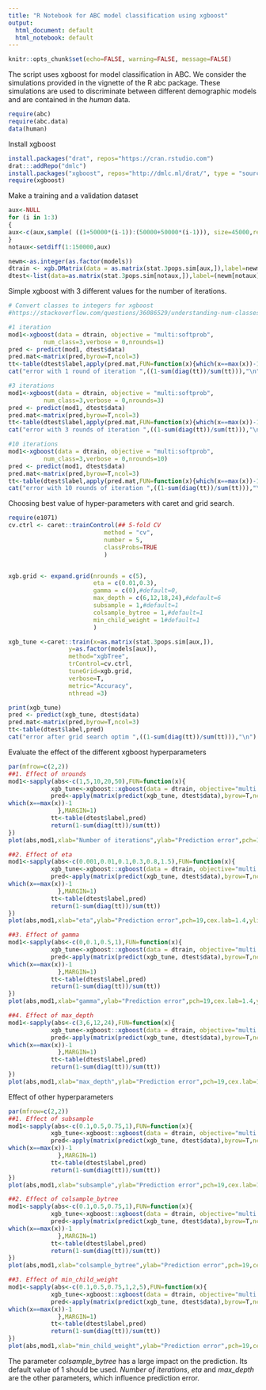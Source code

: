 ```yaml
---
title: "R Notebook for ABC model classification using xgboost"
output:
  html_document: default
  html_notebook: default
---
```

```r
knitr::opts_chunk$set(echo=FALSE, warning=FALSE, message=FALSE)
```


The script uses xgboost for model classification in ABC. We consider the simulations provided in the vignette of the R abc package. These simulations are used to discriminate between different demographic models and are contained in the *human* data.

```r
require(abc)
require(abc.data)
data(human)
```


Install xgboost
```r
install.packages("drat", repos="https://cran.rstudio.com")
drat:::addRepo("dmlc")
install.packages("xgboost", repos="http://dmlc.ml/drat/", type = "source")
require(xgboost)
```

Make a training and a validation dataset
```r
aux<-NULL
for (i in 1:3)
{
aux<-c(aux,sample( ((1+50000*(i-1)):(50000+50000*(i-1))), size=45000,replace=F ))
}
notaux<-setdiff(1:150000,aux)

newm<-as.integer(as.factor(models))
dtrain <- xgb.DMatrix(data = as.matrix(stat.3pops.sim[aux,]),label=newm[aux]-1)
dtest<-list(data=as.matrix(stat.3pops.sim[notaux,]),label=(newm[notaux]-1))
```


Simple xgboost with 3 different values for the number of iterations.

```r
# Convert classes to integers for xgboost
#https://stackoverflow.com/questions/36086529/understanding-num-classes-for-xgboost-in-r

#1 iteration
mod1<-xgboost(data = dtrain, objective = "multi:softprob", 
          num_class=3,verbose = 0,nrounds=1)
pred <- predict(mod1, dtest$data)
pred.mat<-matrix(pred,byrow=T,ncol=3)
tt<-table(dtest$label,apply(pred.mat,FUN=function(x){which(x==max(x))-1},MARGIN=1))
cat("error with 1 round of iteration ",((1-sum(diag(tt))/sum(tt))),"\n")

#3 iterations
mod1<-xgboost(data = dtrain, objective = "multi:softprob", 
          num_class=3,verbose = 0,nrounds=3)
pred <- predict(mod1, dtest$data)
pred.mat<-matrix(pred,byrow=T,ncol=3)
tt<-table(dtest$label,apply(pred.mat,FUN=function(x){which(x==max(x))-1},MARGIN=1))
cat("error with 3 rounds of iteration ",((1-sum(diag(tt))/sum(tt))),"\n")

#10 iterations
mod1<-xgboost(data = dtrain, objective = "multi:softprob", 
          num_class=3,verbose = 0,nrounds=10)
pred <- predict(mod1, dtest$data)
pred.mat<-matrix(pred,byrow=T,ncol=3)
tt<-table(dtest$label,apply(pred.mat,FUN=function(x){which(x==max(x))-1},MARGIN=1))
cat("error with 10 rounds of iteration ",((1-sum(diag(tt))/sum(tt))),"\n")

```

Choosing best value of hyper-parameters with caret and grid search.
```r
require(e1071)
cv.ctrl <- caret::trainControl(## 5-fold CV
                           method = "cv",
                           number = 5,
                           classProbs=TRUE
                           )


xgb.grid <- expand.grid(nrounds = c(5),
                        eta = c(0.01,0.3),
                        gamma = c(0),#default=0,
                        max_depth = c(6,12,18,24),#default=6
                        subsample = 1,#default=1
                        colsample_bytree = 1,#default=1
                        min_child_weight = 1#default=1
                        )

xgb_tune <-caret::train(x=as.matrix(stat.3pops.sim[aux,]),
                 y=as.factor(models[aux]),
                 method="xgbTree",
                 trControl=cv.ctrl,
                 tuneGrid=xgb.grid,
                 verbose=T,
                 metric="Accuracy",
                 nthread =3)

print(xgb_tune)
pred <- predict(xgb_tune, dtest$data)
pred.mat<-matrix(pred,byrow=T,ncol=3)
tt<-table(dtest$label,pred)
cat("error after grid search optim ",((1-sum(diag(tt))/sum(tt))),"\n")

```

Evaluate the effect of the different xgboost hyperparameters 
```r
par(mfrow=c(2,2))
##1. Effect of nrounds
mod1<-sapply(abs<-c(1,5,10,20,50),FUN=function(x){
            xgb_tune<-xgboost::xgboost(data = dtrain, objective="multi:softprob",num_class=3,verbose = 0,nrounds=x)
            pred<-apply(matrix(predict(xgb_tune, dtest$data),byrow=T,ncol=3),FUN=function(x){
which(x==max(x))-1
              },MARGIN=1)
            tt<-table(dtest$label,pred)
            return(1-sum(diag(tt))/sum(tt))
})
plot(abs,mod1,xlab="Number of iterations",ylab="Prediction error",pch=19,cex.lab=1.4,ylim=c(0.20,0.30))

##2. Effect of eta
mod1<-sapply(abs<-c(0.001,0.01,0.1,0.3,0.8,1.5),FUN=function(x){
            xgb_tune<-xgboost::xgboost(data = dtrain, objective="multi:softprob",num_class=3,verbose = 0,params=list(eta=x),nrounds=5)
            pred<-apply(matrix(predict(xgb_tune, dtest$data),byrow=T,ncol=3),FUN=function(x){
which(x==max(x))-1
              },MARGIN=1)
            tt<-table(dtest$label,pred)
            return(1-sum(diag(tt))/sum(tt))
})
plot(abs,mod1,xlab="eta",ylab="Prediction error",pch=19,cex.lab=1.4,ylim=c(0.20,0.30))

##3. Effect of gamma
mod1<-sapply(abs<-c(0,0.1,0.5,1),FUN=function(x){
            xgb_tune<-xgboost::xgboost(data = dtrain, objective="multi:softprob",num_class=3,verbose = 0,params=list(gamma=x),nrounds=5)
            pred<-apply(matrix(predict(xgb_tune, dtest$data),byrow=T,ncol=3),FUN=function(x){
which(x==max(x))-1
              },MARGIN=1)
            tt<-table(dtest$label,pred)
            return(1-sum(diag(tt))/sum(tt))
})
plot(abs,mod1,xlab="gamma",ylab="Prediction error",pch=19,cex.lab=1.4,ylim=c(0.20,0.30))

##4. Effect of max_depth
mod1<-sapply(abs<-c(3,6,12,24),FUN=function(x){
            xgb_tune<-xgboost::xgboost(data = dtrain, objective="multi:softprob",num_class=3,verbose = 0,params=list(max_depth=x),nrounds=5)
            pred<-apply(matrix(predict(xgb_tune, dtest$data),byrow=T,ncol=3),FUN=function(x){
which(x==max(x))-1
              },MARGIN=1)
            tt<-table(dtest$label,pred)
            return(1-sum(diag(tt))/sum(tt))
})
plot(abs,mod1,xlab="max_depth",ylab="Prediction error",pch=19,cex.lab=1.4,ylim=c(0.20,0.30))
```


Effect of other hyperparameters

```r
par(mfrow=c(2,2))
##1. Effect of subsample
mod1<-sapply(abs<-c(0.1,0.5,0.75,1),FUN=function(x){
            xgb_tune<-xgboost::xgboost(data = dtrain, objective="multi:softprob",num_class=3,verbose = 0,params=list(subsample=x),nrounds=5)
            pred<-apply(matrix(predict(xgb_tune, dtest$data),byrow=T,ncol=3),FUN=function(x){
which(x==max(x))-1
              },MARGIN=1)
            tt<-table(dtest$label,pred)
            return(1-sum(diag(tt))/sum(tt))
})
plot(abs,mod1,xlab="subsample",ylab="Prediction error",pch=19,cex.lab=1.4,ylim=c(0.20,0.30))

##2. Effect of colsample_bytree
mod1<-sapply(abs<-c(0.1,0.5,0.75,1),FUN=function(x){
            xgb_tune<-xgboost::xgboost(data = dtrain, objective="multi:softprob",num_class=3,verbose = 0,params=list(colsample_bytree=x),nrounds=5)
            pred<-apply(matrix(predict(xgb_tune, dtest$data),byrow=T,ncol=3),FUN=function(x){
which(x==max(x))-1
              },MARGIN=1)
            tt<-table(dtest$label,pred)
            return(1-sum(diag(tt))/sum(tt))
})
plot(abs,mod1,xlab="colsample_bytree",ylab="Prediction error",pch=19,cex.lab=1.4,main="Not the same scale!")

##3. Effect of min_child_weight 
mod1<-sapply(abs<-c(0.1,0.5,0.75,1,2,5),FUN=function(x){
            xgb_tune<-xgboost::xgboost(data = dtrain, objective="multi:softprob",num_class=3,verbose = 0,params=list(min_child_weight =x),nrounds=5)
            pred<-apply(matrix(predict(xgb_tune, dtest$data),byrow=T,ncol=3),FUN=function(x){
which(x==max(x))-1
              },MARGIN=1)
            tt<-table(dtest$label,pred)
            return(1-sum(diag(tt))/sum(tt))
})
plot(abs,mod1,xlab="min_child_weight",ylab="Prediction error",pch=19,cex.lab=1.4,ylim=c(0.20,0.30))

```

The parameter *colsample_bytree* has a large impact on the prediction. Its default value of 1 should be used. *Number of iterations*, *eta* and *max_depth* are the other parameters, which influence prediction error.
